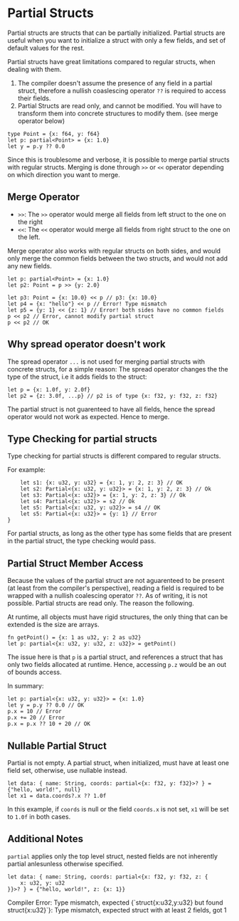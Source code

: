 Partial Structs
===

Partial structs are structs that can be partially initialized. Partial structs are useful when you want to initialize
a struct with only a few fields, and set of default values for the rest.

Partial structs have great limitations compared to regular structs, when dealing with them.
1. The compiler doesn't assume the presence of any field in a partial struct, therefore a nullish coaslescing operator `??`
is required to access their fields.
2. Partial Structs are read only, and cannot be modified. You will have to transform them into concrete structures to modify them. (see merge operator below)

```tc
type Point = {x: f64, y: f64}
let p: partial<Point> = {x: 1.0}
let y = p.y ?? 0.0
```

Since this is troublesome and verbose, it is possible to merge partial structs with regular structs.
Merging is done through `>>` or `<<` operator depending on which direction you want to merge.

## Merge Operator
- `>>`: The `>>` operator would merge all fields from left struct to the one on the right
- `<<`: The `<<` operator would merge all fields from right struct to the one on the left.

Merge operator also works with regular structs on both sides, and would only merge the common fields
between the two structs, and would not add any new fields.

```tc
let p: partial<Point> = {x: 1.0}
let p2: Point = p >> {y: 2.0}

let p3: Point = {x: 10.0} << p // p3: {x: 10.0}
let p4 = {x: "hello"} << p // Error! Type mismatch
let p5 = {y: 1} << {z: 1} // Error! both sides have no common fields
p << p2 // Error, cannot modify partial struct
p << p2 // OK
```

## Why spread operator doesn't work
The spread operator `...` is not used for merging partial structs with concrete structs, for a simple reason:
The spread operator changes the the type of the struct, i.e it adds fields to the struct:
```tc
let p = {x: 1.0f, y: 2.0f}
let p2 = {z: 3.0f, ...p} // p2 is of type {x: f32, y: f32, z: f32}
```

The partial struct is not guarenteed to have all fields, hence the spread operator would not work as expected.
Hence to merge.

## Type Checking for partial structs
Type checking for partial structs is different compared to regular structs.

For example:

```tc
    let s1: {x: u32, y: u32} = {x: 1, y: 2, z: 3} // OK
    let s2: Partial<{x: u32, y: u32}> = {x: 1, y: 2, z: 3} // Ok
    let s3: Partial<{x: u32}> = {x: 1, y: 2, z: 3} // Ok
    let s4: Partial<{x: u32}> = s2 // Ok
    let s5: Partial<{x: u32, y: u32}> = s4 // OK
    let s5: Partial<{x: u32}> = {y: 1} // Error
}
```

For partial structs, as long as the other type has some fields that are present in the partial struct, the type checking would pass.

## Partial Struct Member Access
Because the values of the partial struct are not aguarenteed to be present (at least from the compiler's perspective),
reading a field is required to be wrapped with a nullish coalescing operator `??`. As of writing, it is not possible. Partial
structs are read only. The reason the following.

At runtime, all objects must have rigid structures, the only thing that can be extended is the size are arrays.
```tc
fn getPoint() = {x: 1 as u32, y: 2 as u32}
let p: partial<{x: u32, y: u32, z: u32}> = getPoint()
```

The issue here is that `p` is a partial struct, and references a struct that has only two fields allocated at runtime. Hence,
accessing `p.z` would be an out of bounds access.

In summary:

```tc
let p: partial<{x: u32, y: u32}> = {x: 1.0}
let y = p.y ?? 0.0 // OK
p.x = 10 // Error
p.x += 20 // Error
p.x = p.x ?? 10 + 20 // OK
```


## Nullable Partial Struct
Partial is not empty. A partial struct, when initialized, must have at least one field set, otherwise, use nullable instead.

```tc
let data: { name: String, coords: partial<{x: f32, y: f32}>? } = {"hello, world!", null}
let x1 = data.coords?.x ?? 1.0f
```

In this example, if `coords` is null or the field `coords.x` is not set, `x1` will be set to `1.0f` in both cases.

## Additional Notes
`partial` applies only the top level struct, nested fields are not inherently partial anlesunless otherwise specified.

```tc
let data: { name: String, coords: partial<{x: f32, y: f32, z: {
    x: u32, y: u32
}}>? } = {"hello, world!", z: {x: 1}}
```
<div className="bg-red-800 text-white px-3 py-0 rounded border-r-4  code-inline border-2 border-base-200">
    Compiler Error: Type mismatch, expected {`struct{x:u32,y:u32} but found struct{x:u32}`}: Type mismatch, expected struct with at least 2 fields, got 1
</div>
